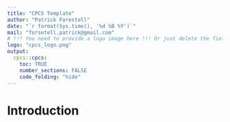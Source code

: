---
title: "CPCS Template"
author: "Patrick Forestell"
date: "`r format(Sys.time(), '%d %B %Y')`"
mail: "forsetell.patrick@gmail.com"
# !!! You need to provide a logo image here !!! Or just delete the field for no logo
logo: "cpcs_logo.png"
output:
  cpcs::cpcs:
    toc: TRUE
    number_sections: FALSE
    code_folding: "hide"
---


# Introduction
